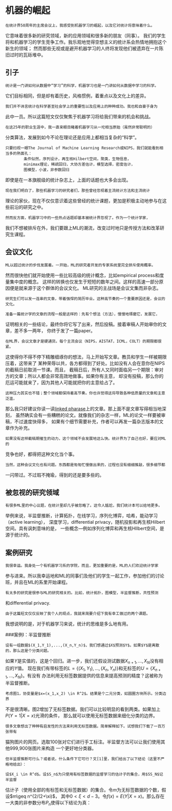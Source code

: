 机器的崛起
================================

    在统计界50周年的主席会议上，我感受到机器学习的崛起，以及它对统计将意味着什么。
它意味着很多新的研究领域，新的应用领域和很多新的朋友（同事）。
我们的学生将和机器学习的学生竞争工作。我乐观地觉得空想主义的统计系会热情地拥抱这个新生的领域；
然而那些无视或是避开机器学习的人终将发现他们被遗弃在一片陈旧过时的瓦砾堆中。


引子
--------------------------------

    统计是一门讲如何从数据中“学习”的科学，机器学习也是一门讲如何从数据中学习的科学。
它们目标相同，但是却有着历史，风格惯例，着重点以及文化上的差异。

    我们并不讳言统计在科学甚至社会学上的重要性以及应用上的种种成功。我也和自豪于身为
此中一员。所以这篇短文仅仅聚焦于机器学习将给我们带来的机会和挑战。

    在这25年的职业生涯中，我一直亲眼目睹着机器学习从一坨相当原始（虽然非常聪明的）
分类算法，发展到如今不论在理论还是应用上都相当复杂的“科学”。

    只要扫视一眼The Journal of Machine Learning Research或NIPS，我们就能看到相当多的熟面孔：
            条件似然，序列设计，再生核Hilbert空间，聚类，生物信息，
            minimax理论，稀疏回归，大协方差估计，模型选择，密度估计，
            图模型，小波，非参数回归
即使是在一本旗舰级的统计杂志上，上面的话题也大多会出现。

    现在我们明白了，那些机器学习的研究者们，那些曾经忽视着主流统计方法和主流统计
理论的家伙，现在不仅仅意识着这些曾经的统计课题，更加是积极主动地参与在这些前沿的研究之中。

    然而反方面，机器学习中的一些热点话题却基本被统计界忽视了。作为一个统计学家，
我们不想被排斥在外，我们要跟上ML的潮流，改变过时地只是传授方法和改革研究生课程。


会议文化
------------------------------------

    ML以超过统计的步伐发展着。一开始，ML的研究者开发的专家系统里完全排斥使用概率。
然而很快他们就开始使用一些比较高级的统计概念，比如empirical process和度量集中度的概念。
这样的转换也仅发生于短短的数年之间。这样的高速一部分原因便是就来源于这个群体的会议文化。
ML研究的主战场是会议文集而非杂志。

    研究生们可以发一连串的文章，带着强悍的简历毕业。这种高节奏的一个重要原因还是，会议的文化。

    准备一篇统计学的文章的流程一般是这样的：先有个想法（方法），慢慢地琢磨它，发展它，
证明相关的一些结论，最终你将它写了出来，然后投稿。接着审稿人开始审你的文章，差不多一两年，
你终于发了一篇paper。

    在ML界，会议文章才是硬通货。每个主流会议（NIPS，AISTAT，ICML，COLT）的期限都很紧。
这使得你不得不停下精雕细琢你的想法，马上开始写文章。教员和学生一样被期限压着，这带来了
某种荣辱以共，各方都得到了好处。比如没有人会在意你在NIPS的截稿日前取消一节课。而且，
截稿日后，所有人又同时面临另一个期限：审对方的文章；所以人都会非常高效地做事。如果你有主意，
却没有投稿，那么你的厄运可能就来了，因为其他人可能就把你的主意给占了。

    这种压力其实也不错；整个领域都保持着高节奏。你也许觉得这将导致各种低质量的文章和主意泛滥，
那么我只好建议你读一读[linked pharase](nips.cc)上的文章。那上面不是文章写得相当地深刻，
虽然确实会有一些糟糕的论文。就像我们的杂志一样，ML的论文一样要被审稿，不过速度快得多，
如果有个细节需要补充，作者可以再发一篇杂志版本的文章作为补充。

    如果没有这样截稿期催生的动力，这个领域不会发展地这么快。统计界为了自己也好，要应对ML的
竞争也好，都得把这种文化当个事。

    当然，这种会议文化也有问题。东西都是匆匆忙慢做出来的，过程也没有细细推敲，很多细节都
一闪带过。不过瑕不掩瑜，得到的还是要多些的。


被忽视的研究领域
------------------------------------------------

    有很多ML里的中心议题，在统计里却几乎被忽略了。这令人尴尬，我们统计本可以给地更多。
举例来说，半监督推断，计算拓扑，在线学习，序列化博弈，哈希，能动学习（active learning），
深度学习，differential privacy，随机投影和再生核Hilbert空间。具有讽刺意味的是，
一些概念---例如序列化博弈和再生核HIlbert空间，是源于统计的。


案例研究
------------------------------------------------

    我很幸运。我身处一个有机器学习系的学院，而且，更加重要的是，ML的人们欢迎统计学家
参与进来。所以我幸运地和ML的同事们及他们的学生一起工作，参加他们的讨论班，并且在ML的系里开始课程。

    有太多的研究是很参与ML的研究相关的。比如，统计拓扑，图模型，半监督推断，共性预测
和differential privacy.
    
    由于这篇短文仅仅反映了我个人的观点，我就来简要介绍下我有幸工做过的两个课题。
我想说明的是，对于机器学习来说，统计的思维是多么地有用。

###案例I：半监督推断

    设有一组数据$(X_1,Y_1),...,(X_n,Y_n)$，我们想通过$X$预测$Y$。如果$Y$是离散的，那么这是个分类问题。
如果$Y$是实值的，这是个回归。进一步，我们还假设测试数据$X_{n+1},...,X_N$没有相应的$Y$值。
现在我们有带标签的$L=\{(X_1,Y_1),...,(X_n,Y_n)\}$和无标签的$U=\{X_{n+1},...,X_N\}$。有没有
办法利用无标签数据提供的信息来提高预测的精度？这被称为半监督推断。

    考虑图1，协变量是$x=(x_1,x_2) \in R^2$。结果是个二元分类，如圆圈方块所示。分类边界
不是很清晰。图2增加了无标签数据。我们可以比较明显的看到两类。如果加上$P(Y=1|X=x)$光滑的条件，
那么就可以使用无标签数据来细化分类的边界。

    很多文章想出了种种有启发性的方法来利用无标签数据。简单解释如下。试想我们下载了一百万张带有
猫狗图片的网页。选取100张对它们进行手工标注。半监督方法可以让我们使用其他999,900张图片来构造
一个更好地分类器。

    但半监督推断可行么？或者说，什么条件下它可行？文[1]里，我们给出了以下结论（这里不严格地给出）：

    设$X_i \in R^d$。设$S_n$为只使用有标签数据的监督学习的估计子的集合，用$SS_N$记半监督
估计子（使用全部的有标签和无标签数据）的集合。令$m$为无标签数据的个数，假设$m\geq n^{2/(2+\xi)$，
其中$0 < \xi < d-3$。令$f(x)=E(Y|X=x)$。那么存在一大类的非参数分布$P_n$使得以下结论为真：

    


